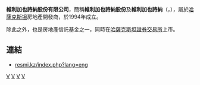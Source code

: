 {{Unreferenced|time=2017-07-19T11:31:34+00:00}}
'''維利加也詩納股份有限公司'''，簡稱'''維利加也詩納股份'''及'''維利加也詩納'''（{{lang-en|Velikaya Stena JSC}}，{{KASE|VSTN}}），屬於[[哈薩克斯坦|哈薩克斯坦]]房地產開發商，於1994年成立。

除此之外，也是房地產信託基金之一，同時在[[哈薩克斯坦證券交易所|哈薩克斯坦證券交易所]]上市。

==連結==
*[http://www.resmi.kz/index.php?lang=eng resmi.kz/index.php?lang=eng] {{Wayback|url=http://www.resmi.kz/index.php?lang=eng |date=20111015144008 }}

{{Portal bar|哈薩克|建築|企業}}

[[Category:1994年哈薩克建立|V]]
[[Category:1994年成立的公司|V]]
[[Category:哈薩克地產公司|V]]
[[Category:房地產信託基金|V]]